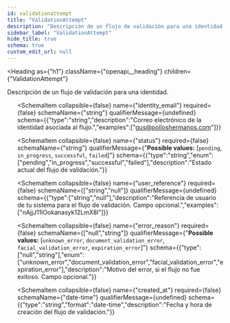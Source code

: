 ```yaml
---
id: validationattempt
title: "ValidationAttempt"
description: "Descripción de un flujo de validación para una identidad."
sidebar_label: "ValidationAttempt"
hide_title: true
schema: true
custom_edit_url: null
---
```



<Heading
  as={"h1"}
  className={"openapi__heading"}
  children={"ValidationAttempt"}
>
</Heading>



Descripción de un flujo de validación para una identidad.

<ul>
  <SchemaItem
    collapsible={false}
    name={"id"}
    required={false}
    schemaName={"string"}
    qualifierMessage={undefined}
    schema={{"type":"string","description":"Identificador único del flujo de validación.","examples":["vf_HkrLZ_I33CnY7hZW8QG4-w"]}}
  >
    
  </SchemaItem><SchemaItem
    collapsible={false}
    name={"identity_email"}
    required={false}
    schemaName={"string"}
    qualifierMessage={undefined}
    schema={{"type":"string","description":"Correo electrónico de la identidad asociada al flujo.","examples":["gus@polloshermanos.com"]}}
  >
    
  </SchemaItem><SchemaItem
    collapsible={false}
    name={"status"}
    required={false}
    schemaName={"string"}
    qualifierMessage={"**Possible values:** [`pending`, `in_progress`, `successful`, `failed`]"}
    schema={{"type":"string","enum":["pending","in_progress","successful","failed"],"description":"Estado actual del flujo de validación."}}
  >
    
  </SchemaItem><SchemaItem
    collapsible={false}
    name={"user_reference"}
    required={false}
    schemaName={["string","null"]}
    qualifierMessage={undefined}
    schema={{"type":["string","null"],"description":"Referencia de usuario de tu sistema para el flujo de validación. Campo opcional.","examples":["nAjjJ11lOokanasyk12LmX8l"]}}
  >
    
  </SchemaItem><SchemaItem
    collapsible={false}
    name={"error_reason"}
    required={false}
    schemaName={["null","string"]}
    qualifierMessage={"**Possible values:** [`unknown_error`, `document_validation_error`, `facial_validation_error`, `expiration_error`]"}
    schema={{"type":["null","string"],"enum":["unknown_error","document_validation_error","facial_validation_error","expiration_error"],"description":"Motivo del error, si el flujo no fue exitoso. Campo opcional."}}
  >
    
  </SchemaItem><SchemaItem
    collapsible={false}
    name={"created_at"}
    required={false}
    schemaName={"date-time"}
    qualifierMessage={undefined}
    schema={{"type":"string","format":"date-time","description":"Fecha y hora de creación del flujo de validación."}}
  >
    
  </SchemaItem>
</ul>
            